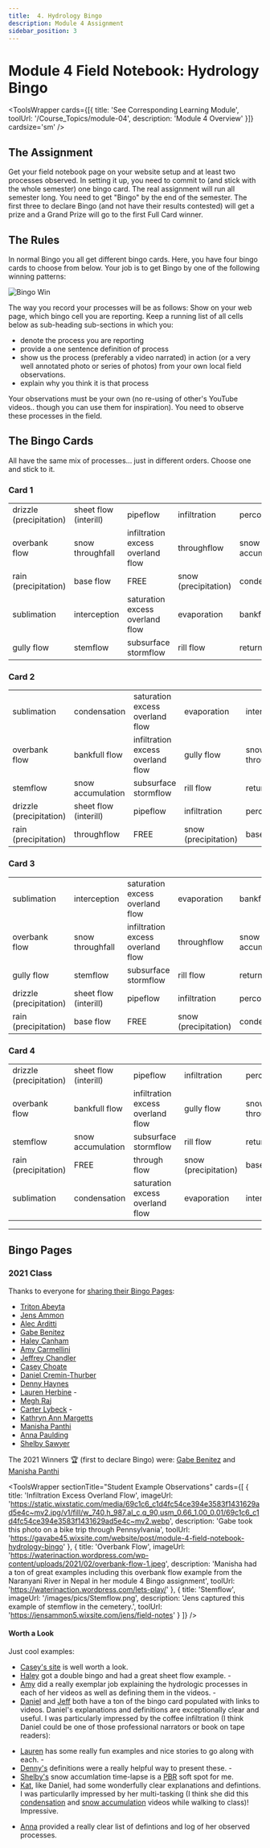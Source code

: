 ```yaml
---
title: 	4. Hydrology Bingo
description: Module 4 Assignment
sidebar_position: 3
---
```

# Module 4 Field Notebook: Hydrology Bingo



<ToolsWrapper
  cards={[{
    title: 'See Corresponding Learning Module',
    toolUrl: '/Course_Topics/module-04',
    description: 'Module 4 Overview'
  }]}
  cardsize='sm'
/>


## The Assignment

Get your field notebook page on your website setup and at least two processes observed. In setting it up, you need to commit to (and stick with the whole semester) one bingo card. The real assignment will run all semester long. You need to get "Bingo" by the end of the semester. The first three to declare Bingo (and not have their results contested) will get a prize and a Grand Prize will go to the first Full Card winner.

## The Rules
In normal Bingo you all get different bingo cards. Here, you have four  bingo cards to choose from below. Your job is to get Bingo by one of the following winning patterns:  

![Bingo Win](/images/assignments/BingoWin.jpg)

The way you record your processes will be as follows:
Show on your web page, which bingo cell you are reporting. Keep a running list of all cells below as sub-heading sub-sections in which you:
- denote the process you are reporting
- provide a one sentence definition of process
- show us the process (preferably a video narrated) in action (or a very well annotated photo or series of photos) from your own local field observations.
- explain why you think it is that process

Your observations must be your own (no re-using of other's YouTube videos.. though you can use them for inspiration). You need to observe these processes in the field.

## The Bingo Cards

All have the same mix of processes... just in different orders. Choose one and stick to it.

### Card 1

| | | | | |
|----|----|----|----|----|
| drizzle (precipitation) | sheet flow (interill) | pipeflow                          | infiltration         | percolation       |
| overbank flow           | snow throughfall       | infiltration excess overland flow | throughflow          | snow accumulation |
| rain (precipitation)    | base flow             | FREE                     | snow (precipitation) | condensation      |
| sublimation             | interception          | saturation excess overland flow   | evaporation          | bankfull flow     |
| gully flow              | stemflow              | subsurface stormflow              | rill flow            | return flow       |

### Card 2

| | | | | |
|----|----|----|----|----|
| sublimation             | condensation          | saturation excess overland flow   | evaporation          | interception    |
| overbank flow           | bankfull flow         | infiltration excess overland flow | gully flow           | snow throughfall |
| stemflow                | snow accumulation     | subsurface stormflow              | rill flow            | return flow     |
| drizzle (precipitation) | sheet flow (interill) | pipeflow                          | infiltration         | percolation     |
| rain (precipitation)    | throughflow           | FREE                      | snow (precipitation) | base flow       |

### Card 3

| | | | | |
|----|----|----|----|----|
| sublimation             | interception          | saturation excess overland flow   | evaporation          | bankfull flow     |
| overbank flow           | snow throughfall       | infiltration excess overland flow | throughflow          | snow accumulation |
| gully flow              | stemflow              | subsurface stormflow              | rill flow            | return flow       |
| drizzle (precipitation) | sheet flow (interill) | pipeflow                          | infiltration         | percolation       |
| rain (precipitation)    | base flow             | FREE                      | snow (precipitation) | condensation      |

### Card 4

| | | | | |
|----|----|----|----|----|
| drizzle (precipitation) | sheet flow (interill) | pipeflow                          | infiltration         | percolation     |
| overbank flow           | bankfull flow         | infiltration excess overland flow | gully flow           | snow throughfall |
| stemflow                | snow accumulation     | subsurface stormflow              | rill flow            | return flow     |
| rain (precipitation)    | FREE        | through flow                      | snow (precipitation) | base flow       |
| sublimation             | condensation          | saturation excess overland flow   | evaporation          | interception    |

------------
## Bingo Pages
### 2021 Class

Thanks to everyone for [sharing their Bingo Pages](https://usu.instructure.com/courses/637781/discussion_topics/2233114):

- [Triton Abeyta](https://sites.google.com/view/tritonabeytawats5150/module-4)
- [Jens Ammon](https://jensammon5.wixsite.com/jens/field-notes)
- [Alec Arditti](https://sites.google.com/view/fluvialgeomorph/projectsassignments/bingo)
- [Gabe Benitez](https://gavabe45.wixsite.com/website/post/module-4-field-notebook-hydrology-bingo)
- [Haley Canham](https://sites.google.com/aggiemail.usu.edu/hcanham-fluvial/home/module-4) 
- [Amy Carmellini](https://sites.google.com/aggiemail.usu.edu/fluv/projects/hydrology-bingo) 
- [Jeffrey Chandler](https://sites.google.com/view/jeffreycgeomorphology/projectsassingmnets/bingo-assignment)
- [Casey Choate](https://cchoate2.wixsite.com/fluvial/field-notebook-copy)
- [Daniel Cremin-Thurber](https://danielthurber.weebly.com/fluvial-geomorphology/hydrology-bingo)
- [Denny Haynes](https://fluvialhaynes.weebly.com/hydrology-bingo) 
- [Lauren Herbine](https://sites.google.com/aggiemail.usu.edu/lauren-herbine-fluvgeomorph/field-notebook/hydrology-bingo?authuser=1) -
- [Megh Raj](https://fluvialtalk.weebly.com/module-4---bingo)
- [Carter Lybeck](https://sites.google.com/view/fluvialgeomorphology/field-notebook/hydrology-bingo) -
- [Kathryn Ann Margetts](https://sites.google.com/view/kat-sd/field-observations/projectsassignments/assignment-3-hydrologic-processes)
- [Manisha Panthi](https://waterinaction.wordpress.com/lets-play/)
- [Anna Paulding](https://geology3a.weebly.com/hydrology-bingo)
- [Shelby Sawyer](https://sites.google.com/view/shelbysawyer/projects-assignments/bingo)

The 2021 Winners 🏆 (first to declare Bingo) were:
[Gabe Benitez](https://gavabe45.wixsite.com/website/post/module-4-field-notebook-hydrology-bingo) and [Manisha Panthi](https://waterinaction.wordpress.com/lets-play/)

<ToolsWrapper
  sectionTitle="Student Example Observations"
  cards={[
    {
      title: 'Infiltration Excess Overland Flow',
      imageUrl: 'https://static.wixstatic.com/media/69c1c6_c1d4fc54ce394e3583f1431629ad5e4c~mv2.jpg/v1/fill/w_740,h_987,al_c,q_90,usm_0.66_1.00_0.01/69c1c6_c1d4fc54ce394e3583f1431629ad5e4c~mv2.webp',
      description: 'Gabe took this photo on a bike trip through Pennsylvania',
      toolUrl: 'https://gavabe45.wixsite.com/website/post/module-4-field-notebook-hydrology-bingo'
    },
    {
      title: 'Overbank Flow',
      imageUrl: 'https://waterinaction.wordpress.com/wp-content/uploads/2021/02/overbank-flow-1.jpeg',
      description: 'Manisha had a ton of great examples including this overbank flow example from the Naranyani River in Nepal in her module 4 Bingo assignment',
      toolUrl: 'https://waterinaction.wordpress.com/lets-play/'
    },
    {
      title: 'Stemflow',
      imageUrl: '/images/pics/Stemflow.png',
      description: 'Jens captured this example of stemflow in the cemetery.',
      toolUrl: 'https://jensammon5.wixsite.com/jens/field-notes'
    }
  ]}
/>


#### Worth a Look
Just cool examples:
- [Casey's site](https://cchoate2.wixsite.com/fluvial/field-notebook-copy) is well worth a look.
- [Haley](https://sites.google.com/aggiemail.usu.edu/hcanham-fluvial/home/module-4) got a double bingo and had a great sheet flow example. -
- [Amy](https://sites.google.com/aggiemail.usu.edu/fluv/projects/hydrology-bingo) did a really exemplar job explaining the hydrologic processes in each of her videos as well as defining them in the videos. -
- [Daniel](https://danielthurber.weebly.com/fluvial-geomorphology/hydrology-bingo) and [Jeff](https://sites.google.com/view/jeffreycgeomorphology/projectsassingmnets/bingo-assignment?authuser=0) both have a ton of the bingo card populated with links to  videos. Daniel's explanations and definitions are exceptionally clear and useful. I was particularly impressed by the coffee infiltration (I think Daniel could be one of those professional narrators or book on tape readers):

<YouTubeEmbed videoId="IR8lp6k4jHk" title="Daniel's Coffee Infiltration" />


- [Lauren](https://sites.google.com/aggiemail.usu.edu/lauren-herbine-fluvgeomorph/field-notebook/hydrology-bingo?authuser=0) has some really fun examples and nice stories to go along with each. -
- [Denny's](https://fluvialhaynes.weebly.com/hydrology-bingo) definitions were a really helpful way to present these. -
- [Shelby's](https://sites.google.com/view/shelbysawyer/projects-assignments/bingo) snow accumlation time-lapse is a [PBR](http://lowtechpbr.restoration.usu.edu) soft spot for me.
- [Kat](https://sites.google.com/view/kat-sd/projectsassignments/assignment-3-hydrologic-processes?authuser=0), like Daniel, had some wonderfully clear explanations and defintions. I was particularlly impressed by her multi-tasking (I think she did this [condensation](https://sites.google.com/view/kat-sd/projectsassignments/assignment-3-hydrologic-processes/condensation?authuser=0) and [snow accumulation](https://sites.google.com/view/kat-sd/projectsassignments/assignment-3-hydrologic-processes/snow?authuser=0) videos while walking to class)! Impressive.

<YouTubeEmbed videoId="OT93hVi-FyM" title="Kat's videos while walking... " />

<YouTubeEmbed videoId="AzSnaX06Xq8" title="Kat's condensation video" />


- [Anna](https://geology3a.weebly.com/hydrology-bingo) provided a really clear list of defintions and log of her observed processes.

